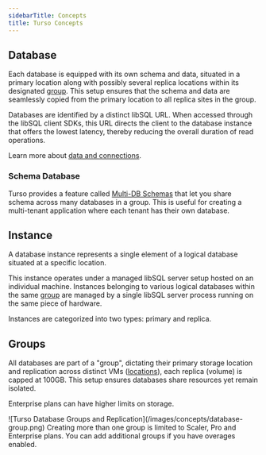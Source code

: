 ```yaml
---
sidebarTitle: Concepts
title: Turso Concepts
---
```


## Database

Each database is equipped with its own schema and data, situated in a primary location along with possibly several replica locations within its designated [group](#groups). This setup ensures that the schema and data are seamlessly copied from the primary location to all replica sites in the group.

Databases are identified by a distinct libSQL URL. When accessed through the libSQL client SDKs, this URL directs the client to the database instance that offers the lowest latency, thereby reducing the overall duration of read operations.

<Info>

Learn more about [data and connections](/data-and-connections).

</Info>

### Schema Database

Turso provides a feature called [Multi-DB Schemas](/features/multi-db-schemas) that let you share schema across many databases in a group. This is useful for creating a multi-tenant application where each tenant has their own database.

## Instance

A database instance represents a single element of a logical database situated at a specific location.

This instance operates under a managed libSQL server setup hosted on an individual machine. Instances belonging to various logical databases within the same [group](#groups) are managed by a single libSQL server process running on the same piece of hardware.

Instances are categorized into two types: primary and replica.

## Groups

All databases are part of a "group", dictating their primary storage location and replication across distinct VMs ([locations](/cloud-providers#locations)), each replica (volume) is capped at 100GB. This setup ensures databases share resources yet remain isolated.

<Note>Enterprise plans can have higher limits on storage.</Note>

<Frame caption="A single group with replicas">
  ![Turso Database Groups and Replication](/images/concepts/database-group.png)
</Frame>

<Warning>
  Creating more than one group is limited to Scaler, Pro and Enterprise plans.
  You can add additional groups if you have overages enabled.
</Warning>

